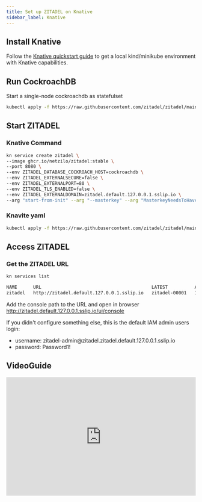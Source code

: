 ```yaml
---
title: Set up ZITADEL on Knative
sidebar_label: Knative
---
```




## Install Knative

Follow the [Knative quickstart guide](https://knative.dev/docs/getting-started/quickstart-install/) to get a local kind/minikube environment with Knative capabilities.

## Run CockroachDB

Start a single-node cockroachdb as statefulset

```bash
kubectl apply -f https://raw.githubusercontent.com/zitadel/zitadel/main/deploy/knative/cockroachdb-statefulset-single-node.yaml
```

## Start ZITADEL

### Knative Command

```bash
kn service create zitadel \
--image ghcr.io/netzilo/zitadel:stable \
--port 8080 \
--env ZITADEL_DATABASE_COCKROACH_HOST=cockroachdb \
--env ZITADEL_EXTERNALSECURE=false \
--env ZITADEL_EXTERNALPORT=80 \
--env ZITADEL_TLS_ENABLED=false \
--env ZITADEL_EXTERNALDOMAIN=zitadel.default.127.0.0.1.sslip.io \
--arg "start-from-init" --arg "--masterkey" --arg "MasterkeyNeedsToHave32Characters"
```

### Knavite yaml

```bash
kubectl apply -f https://raw.githubusercontent.com/zitadel/zitadel/main/deploy/knative/zitadel-knative-service.yaml
```

## Access ZITADEL

### Get the ZITADEL URL

```bash
kn services list

NAME      URL                                         LATEST          AGE   CONDITIONS   READY   REASON
zitadel   http://zitadel.default.127.0.0.1.sslip.io   zitadel-00001   10m   3 OK / 3     True
```

Add the console path to the URL and open in browser
http://zitadel.default.127.0.0.1.sslip.io/ui/console

If you didn't configure something else, this is the default IAM admin users login:

* username: zitadel-admin@<span></span>zitadel.zitadel.default.127.0.0.1.sslip.io
* password: Password1!

<NoteInstanceNotFound/>

## VideoGuide
<iframe width="100%" height="315" src="https://www.youtube.com/embed/m3TXmz3cK7E" title="YouTube video player" frameborder="0" allow="accelerometer; autoplay; clipboard-write; encrypted-media; gyroscope; picture-in-picture" allowfullscreen></iframe>
<Next components={props.components} />
<Disclaimer components={props.components} />
